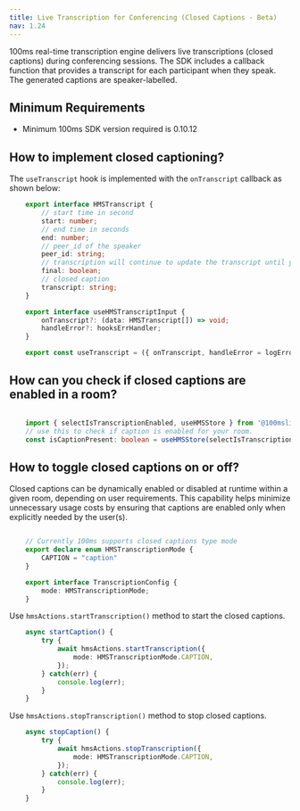 ```yaml
---
title: Live Transcription for Conferencing (Closed Captions - Beta)
nav: 1.24
---
```


100ms real-time transcription engine delivers live transcriptions (closed captions) during conferencing sessions. The SDK includes a callback function that provides a transcript for each participant when they speak. The generated captions are speaker-labelled.

## Minimum Requirements

-   Minimum 100ms SDK version required is 0.10.12

## How to implement closed captioning?

The `useTranscript` hook is implemented with the `onTranscript` callback as shown below:

```ts
    export interface HMSTranscript {
        // start time in second
        start: number;
        // end time in seconds
        end: number;
        // peer_id of the speaker
        peer_id: string;
        // transcription will continue to update the transcript until you receive final keyword
        final: boolean;
        // closed caption
        transcript: string;
    }

    export interface useHMSTranscriptInput {
        onTranscript?: (data: HMSTranscript[]) => void;
        handleError?: hooksErrHandler;
    }

    export const useTranscript = ({ onTranscript, handleError = logErrorHandler }: useHMSTranscriptInput);

```

## How can you check if closed captions are enabled in a room?

```ts

    import { selectIsTranscriptionEnabled, useHMSStore } from '@100mslive/react-sdk';
    // use this to check if caption is enabled for your room.
    const isCaptionPresent: boolean = useHMSStore(selectIsTranscriptionEnabled);

```

## How to toggle closed captions on or off?

Closed captions can be dynamically enabled or disabled at runtime within a given room, depending on user requirements. This capability helps minimize unnecessary usage costs by ensuring that captions are enabled only when explicitly needed by the user(s).

```ts

    // Currently 100ms supports closed captions type mode
    export declare enum HMSTranscriptionMode {
        CAPTION = "caption"
    }

    export interface TranscriptionConfig {
        mode: HMSTranscriptionMode;
    }

```

Use `hmsActions.startTranscription()` method to start the closed captions.


```ts
    async startCaption() {
        try {
            await hmsActions.startTranscription({
                mode: HMSTranscriptionMode.CAPTION,
            });
        } catch(err) {
            console.log(err);
        }
    }

```

Use `hmsActions.stopTranscription()` method to stop closed captions.

```ts
    async stopCaption() {
        try {
            await hmsActions.stopTranscription({
                mode: HMSTranscriptionMode.CAPTION,
            });
        } catch(err) {
            console.log(err);
        }
    }
```
